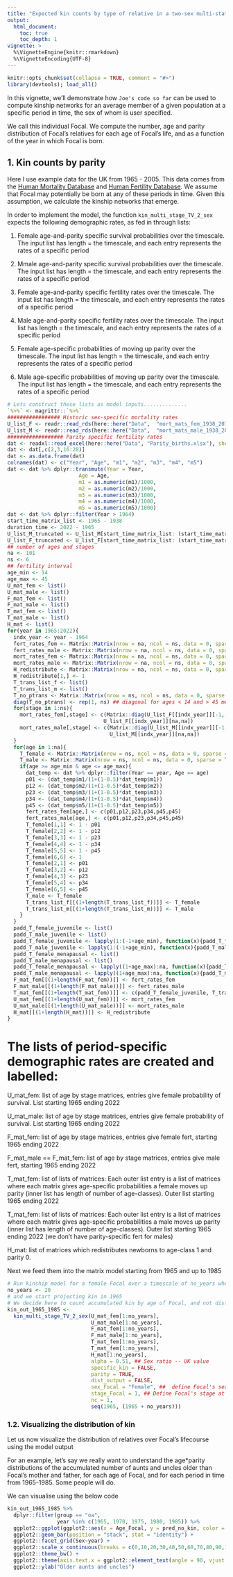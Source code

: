 ```yaml
---
title: "Expected kin counts by type of relative in a two-sex multi-state time-varying framework"
output: 
  html_document:
    toc: true
    toc_depth: 1
vignette: >
  %\VignetteEngine{knitr::rmarkdown}
  %\VignetteEncoding{UTF-8}
---
```


```r
knitr::opts_chunk$set(collapse = TRUE, comment = "#>")
library(devtools); load_all()
```

In this vignette, we'll demonstrate how `Joe's code so far` can be used to compute kinship networks for an average member of a given population at a specific period in time, the sex of whom is user specified. 

We call this individual Focal. We compute the number, age and parity distribution of Focal's relatives for each age of Focal's life,
and as a function of the year in which Focal is born. 

## 1. Kin counts by parity ##########################################################################

Here I use example data for the UK from 1965 - 2005. This data comes from the [Human Mortality Database](https://www.mortality.org/) and [Human Fertility Database](https://www.humanfertility.org/). We assume that Focal may potentially be born at any of these periods in time. Given this assumption, we calculate the kinship networks that emerge.

In order to implement the model, the function `kin_multi_stage_TV_2_sex` expects the following demographic rates, as fed in through lists:

1) Female age-and-parity specific survival probabilities over the timescale. The input list has length = the timescale, and each entry represents the rates of a specific period

1) Mmale age-and-parity specific survival probabilities over the timescale. The input list has length = the timescale, and each entry represents the rates of a specific period

1) Female age-and-parity specific fertility rates over the timescale. The input list has length = the timescale, and each entry represents the rates of a specific period

1) Male age-and-parity specific fertility rates over the timescale. The input list has length = the timescale, and each entry represents the rates of a specific period

1) Female age-specific probabilities of moving up parity over the timescale. The input list has length = the timescale, and each entry represents the rates of a specific period

1) Male age-specific probabilities of moving up parity over the timescale. The input list has length = the timescale, and each entry represents the rates of a specific period

```r

# Lets construct these lists as model inputs..............
`%>%` <- magrittr::`%>%`
################# Historic sex-specific mortality rates
U_list_F <- readr::read_rds(here::here("Data",  "mort_mats_fem_1938_2070.Rds"))
U_list_M <- readr::read_rds(here::here("Data",  "mort_mats_male_1938_2070.Rds"))
################## Parity specific fertility rates 
dat <- readxl::read_excel(here::here("Data", "Parity_births.xlsx"), sheet = "Table", skip=5)
dat <- dat[,c(2,3,16:20)]
dat <- as.data.frame(dat)
colnames(dat) <- c("Year", "Age", "m1", "m2", "m3", "m4", "m5")
dat <- dat %>% dplyr::transmute(Year = Year,
                       Age = Age,
                       m1 = as.numeric(m1)/1000,
                       m2 = as.numeric(m2)/1000,
                       m3 = as.numeric(m3)/1000,
                       m4 = as.numeric(m4)/1000,
                       m5 = as.numeric(m5)/1000)
dat <- dat %>% dplyr::filter(Year > 1964)
start_time_matrix_list <- 1965 - 1938
duration_time <- 2022 - 1965
U_list_M_truncated <- U_list_M[start_time_matrix_list: (start_time_matrix_list + duration_time)] ## start 1970
U_list_F_truncated <- U_list_F[start_time_matrix_list: (start_time_matrix_list + duration_time)]
## number of ages and stages
na <- 101
ns <- 6
## fertility interval
age_min <- 14
age_max <- 45
U_mat_fem <- list()
U_mat_male <- list()
F_mat_fem <- list()
F_mat_male <- list()
T_mat_fem <- list()
T_mat_male <- list()
H_mat <- list()
for(year in 1965:2022){
  indx_year <- year - 1964
  fert_rates_fem <- Matrix::Matrix(nrow = na, ncol = ns, data = 0, sparse = TRUE)
  fert_rates_male <- Matrix::Matrix(nrow = na, ncol = ns, data = 0, sparse = TRUE)
  mort_rates_fem <- Matrix::Matrix(nrow = na, ncol = ns, data = 0, sparse = TRUE)
  mort_rates_male <- Matrix::Matrix(nrow = na, ncol = ns, data = 0, sparse = TRUE)
  H_redistribute <- Matrix::Matrix(nrow = na, ncol = ns, data = 0, sparse = TRUE)
  H_redistribute[1,] <- 1
  T_trans_list_f <- list()
  T_trans_list_m <- list()
  T_no_ptrans <- Matrix::Matrix(nrow = ns, ncol = ns, data = 0, sparse = TRUE)
  diag(T_no_ptrans) <- rep(1, ns) ## diagonal for ages < 14 and > 45 means no leaving P0 or P1
  for(stage in 1:ns){
    mort_rates_fem[,stage] <- c(Matrix::diag(U_list_F[[indx_year]][-1,-ncol(U_list_F[[indx_year]])]) , 
                               U_list_F[[indx_year]][na,na])
    mort_rates_male[,stage] <- c(Matrix::diag(U_list_M[[indx_year]][-1,-ncol(U_list_M[[indx_year]])]) , 
                                 U_list_M[[indx_year]][na,na])
  }
  for(age in 1:na){
    T_female <- Matrix::Matrix(nrow = ns, ncol = ns, data = 0, sparse = TRUE)
    T_male <- Matrix::Matrix(nrow = ns, ncol = ns, data = 0, sparse = TRUE)
    if(age >= age_min & age <= age_max){
      dat_temp <- dat %>% dplyr::filter(Year == year, Age == age)
      p01 <- (dat_temp$m1/(1+(1-0.5)*dat_temp$m1))
      p12 <- (dat_temp$m2/(1+(1-0.5)*dat_temp$m2))
      p23 <- (dat_temp$m3/(1+(1-0.5)*dat_temp$m3))
      p34 <- (dat_temp$m4/(1+(1-0.5)*dat_temp$m4))
      p45 <- (dat_temp$m5/(1+(1-0.5)*dat_temp$m5))
      fert_rates_fem[age,] <- c(p01,p12,p23,p34,p45,p45)
      fert_rates_male[age,] <- c(p01,p12,p23,p34,p45,p45)
      T_female[1,1] <- 1 - p01
      T_female[2,2] <- 1 - p12
      T_female[3,3] <- 1 - p23
      T_female[4,4] <- 1 - p34
      T_female[5,5] <- 1 - p45
      T_female[6,6] <- 1
      T_female[2,1] <- p01
      T_female[3,2] <- p12
      T_female[4,3] <- p23
      T_female[5,4] <- p34
      T_female[6,5] <- p45
      T_male <- T_female
      T_trans_list_f[[(1+length(T_trans_list_f))]] <- T_female
      T_trans_list_m[[(1+length(T_trans_list_m))]] <- T_male
    }
  }
  padd_T_female_juvenile <- list()
  padd_T_male_juvenile <- list()
  padd_T_female_juvenile <- lapply(1:(-1+age_min), function(x){padd_T_female_juvenile[[x]] <- T_no_ptrans})
  padd_T_male_juvenile <- lapply(1:(-1+age_min), function(x){padd_T_male_juvenile[[x]] <- T_no_ptrans})
  padd_T_female_menapausal <- list()
  padd_T_male_menapausal <- list()
  padd_T_female_menapausal <- lapply((1+age_max):na, function(x){padd_T_female_menapausal[[x]] <- T_no_ptrans})
  padd_T_male_menapausal <- lapply((1+age_max):na, function(x){padd_T_male_menapausal[[x]] <- T_no_ptrans})
  F_mat_fem[[(1+length(F_mat_fem))]] <- fert_rates_fem
  F_mat_male[[(1+length(F_mat_male))]] <- fert_rates_male
  T_mat_fem[[(1+length(T_mat_fem))]] <- c(padd_T_female_juvenile, T_trans_list_f, padd_T_female_menapausal)
  U_mat_fem[[(1+length(U_mat_fem))]] <- mort_rates_fem
  U_mat_male[[(1+length(U_mat_male))]] <- mort_rates_male
  H_mat[[(1+length(H_mat))]] <- H_redistribute
}
```

# The lists of period-specific demographic rates are created and labelled:

U_mat_fem: list of age by stage matrices, entries give female probability of survival. List starting 1965 ending 2022

U_mat_male: list of age by stage matrices, entries give female probability of survival. List starting 1965 ending 2022

F_mat_fem: list of age by stage matrices, entries give female fert, starting 1965 ending 2022

F_mat_male == F_mat_fem: list of age by stage matrices, entries give male fert, starting 1965 ending 2022

T_mat_fem: list of lists of matrices: Each outer list entry is a list of matrices where each matrix gives age-specific probabilities a female moves up parity (inner list has length of number of age-classes). Outer list starting 1965 ending 2022

T_mat_fem: list of lists of matrices: Each outer list entry is a list of matrices where each matrix gives age-specific probabilities a male moves up parity (inner list has length of number of age-classes). Outer list starting 1965 ending 2022 (we don't have parity-specific fert for males)

H_mat: list of matrices which redistributes newborns to age-class 1 and parity 0.

Next we feed them into the matrix model
 starting from 1965 and up to 1985

```r
# Run kinship model for a female Focal over a timescale of no_years where
no_years <- 20
# and we start projecting kin in 1965
# We decide here to count accumulated kin by age of Focal, and not distrubtions of kin
kin_out_1965_1985 <- 
  kin_multi_stage_TV_2_sex(U_mat_fem[1:no_years],
                           U_mat_male[1:no_years],
                           F_mat_fem[1:no_years],
                           F_mat_male[1:no_years],
                           T_mat_fem[1:no_years],
                           T_mat_fem[1:no_years],
                           H_mat[1:no_years],
                           alpha = 0.51, ## Sex ratio -- UK value 
                           specific_kin = FALSE,
                           parity = TRUE,
                           dist_output = FALSE,
                           sex_Focal = "Female", ##  define Focal's sex at birth 
                           stage_Focal = 1, ## Define Focal's stage at birth 
                           nc = 1,
                           seq(1965, (1965 + no_years)))
```

### 1.2. Visualizing the distribution of kin ##################################

Let us now visualize the distribution of relatives over Focal's lifecourse using the model output

For an example, let's say we really want to understand the age*parity distributions of the accumulated number of
aunts and uncles older than Focal's mother and father, for each age of Focal, and for each period in time from 1965-1985. Some people will do.

We can visualise using the below code

```r
kin_out_1965_1985 %>% 
  dplyr::filter(group == "oa", 
                year %in% c(1965, 1970, 1975, 1980, 1985)) %>%
  ggplot2::ggplot(ggplot2::aes(x = Age_Focal, y = pred_no_kin, color = Stage_Kin, fill = Stage_Kin)) +
  ggplot2::geom_bar(position = "stack", stat = "identity") + 
  ggplot2::facet_grid(Sex~year) +
  ggplot2::scale_x_continuous(breaks = c(0,10,20,30,40,50,60,70,80,90,100)) + 
  ggplot2::theme_bw() +
  ggplot2::theme(axis.text.x = ggplot2::element_text(angle = 90, vjust = 0.5)) + 
  ggplot2::ylab("Older aunts and uncles") 
```
